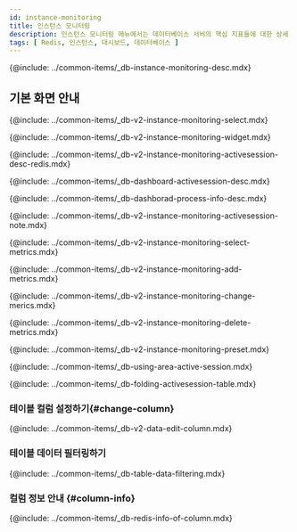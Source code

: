 ```yaml
---
id: instance-monitoring
title: 인스턴스 모니터링
description: 인스턴스 모니터링 메뉴에서는 데이터베이스 서버의 핵심 지표들에 대한 상세 정보를 실시간으로 확인할 수 있습니다.
tags: [ Redis, 인스턴스, 대시보드, 데이터베이스 ]
---
```


{@include: ../common-items/_db-instance-monitoring-desc.mdx}

## 기본 화면 안내

<ProdImg img='db-instance-monitoring.png' desc='인스턴스 모니터링' />

<!--###조회시간 및 대상 선택하기-->
{@include: ../common-items/_db-v2-instance-monitoring-select.mdx}

<!--###그래프 차트 위젯 영역-->
{@include: ../common-items/_db-v2-instance-monitoring-widget.mdx}

<!--###액티브 세션 락트리 프로세스정보-->
{@include: ../common-items/_db-v2-instance-monitoring-activesession-desc-redis.mdx} 

{@include: ../common-items/_db-dashboard-activesession-desc.mdx} 

{@include: ../common-items/_db-dashborad-process-info-desc.mdx}

{@include: ../common-items/_db-v2-instance-monitoring-activesession-note.mdx}

<!--##지표 선택하기-->
{@include: ../common-items/_db-v2-instance-monitoring-select-metrics.mdx}

<!--###지표 추가하기-->
{@include: ../common-items/_db-v2-instance-monitoring-add-metrics.mdx}

<!--###지표 변경하기-->
{@include: ../common-items/_db-v2-instance-monitoring-change-merics.mdx}

<!--###지표 삭제하기-->
{@include: ../common-items/_db-v2-instance-monitoring-delete-metrics.mdx}

<!--## 프리셋-->
{@include: ../common-items/_db-v2-instance-monitoring-preset.mdx} 

<!-- 액티브 세션 영역 활용-->
{@include: ../common-items/_db-using-area-active-session.mdx} 

{@include: ../common-items/_db-folding-activesession-table.mdx}

### 테이블 컬럼 설정하기{#change-column}

{@include: ../common-items/_db-v2-data-edit-column.mdx}

### 테이블 데이터 필터링하기

{@include: ../common-items/_db-table-data-filtering.mdx}

### 컬럼 정보 안내 {#column-info}

{@include: ../common-items/_db-redis-info-of-column.mdx}